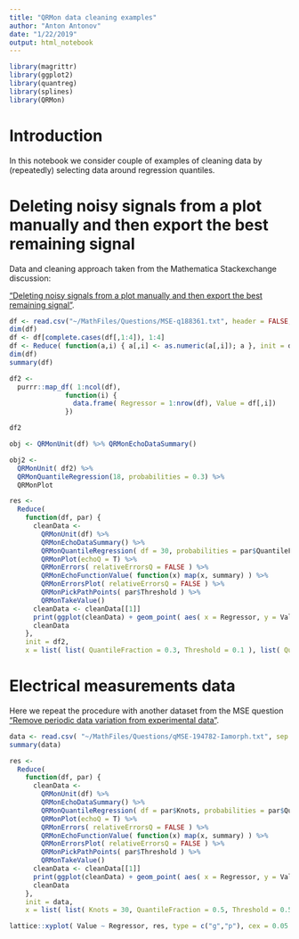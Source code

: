 ```yaml
---
title: "QRMon data cleaning examples"
author: "Anton Antonov"
date: "1/22/2019"
output: html_notebook
---
```


```r
library(magrittr)
library(ggplot2)
library(quantreg)
library(splines)
library(QRMon)
```

# Introduction

In this notebook we consider couple of examples of cleaning data by 
(repeatedly) selecting data around regression quantiles.



# Deleting noisy signals from a plot manually and then export the best remaining signal

Data and cleaning approach taken from the Mathematica Stackexchange discussion:

["Deleting noisy signals from a plot manually and then export the best remaining signal"](https://mathematica.stackexchange.com/questions/188361/deleting-noisy-data-from-a-plot-manually-and-export-the-best-remaining-data).

```r
df <- read.csv("~/MathFiles/Questions/MSE-q188361.txt", header = FALSE, as.is = TRUE )
dim(df)
df <- df[complete.cases(df[,1:4]), 1:4]
df <- Reduce( function(a,i) { a[,i] <- as.numeric(a[,i]); a }, init = df, x = 1:ncol(df) )
dim(df)
summary(df)
```

```r
df2 <- 
  purrr::map_df( 1:ncol(df), 
              function(i) {
                data.frame( Regressor = 1:nrow(df), Value = df[,i])
              })
```

```r
df2
```

```r
obj <- QRMonUnit(df) %>% QRMonEchoDataSummary()
```


```r
obj2 <-
  QRMonUnit( df2) %>% 
  QRMonQuantileRegression(18, probabilities = 0.3) %>% 
  QRMonPlot
```

```r
res <-
  Reduce( 
    function(df, par) {
      cleanData <-
        QRMonUnit(df) %>% 
        QRMonEchoDataSummary() %>% 
        QRMonQuantileRegression( df = 30, probabilities = par$QuantileFraction, degree = 3 ) %>% 
        QRMonPlot(echoQ = T) %>% 
        QRMonErrors( relativeErrorsQ = FALSE ) %>% 
        QRMonEchoFunctionValue( function(x) map(x, summary) ) %>% 
        QRMonErrorsPlot( relativeErrorsQ = FALSE ) %>% 
        QRMonPickPathPoints( par$Threshold ) %>% 
        QRMonTakeValue()
      cleanData <- cleanData[[1]]
      print(ggplot(cleanData) + geom_point( aes( x = Regressor, y = Value ) ))
      cleanData
    },
    init = df2,
    x = list( list( QuantileFraction = 0.3, Threshold = 0.1 ), list( QuantileFraction = 0.5, Threshold = 0.025 ) ))
```

# Electrical measurements data

Here we repeat the procedure with another dataset from the MSE question 
["Remove periodic data variation from experimental data"](https://mathematica.stackexchange.com/q/194782/34008).

```r
data <- read.csv( "~/MathFiles/Questions/qMSE-194782-Iamorph.txt", sep = "\t", header = F)
summary(data)
```

```r
res <-
  Reduce( 
    function(df, par) {
      cleanData <-
        QRMonUnit(df) %>% 
        QRMonEchoDataSummary() %>% 
        QRMonQuantileRegression( df = par$Knots, probabilities = par$QuantileFraction, degree = 3 ) %>% 
        QRMonPlot(echoQ = T) %>% 
        QRMonErrors( relativeErrorsQ = FALSE ) %>% 
        QRMonEchoFunctionValue( function(x) map(x, summary) ) %>% 
        QRMonErrorsPlot( relativeErrorsQ = FALSE ) %>% 
        QRMonPickPathPoints( par$Threshold ) %>% 
        QRMonTakeValue()
      cleanData <- cleanData[[1]]
      print(ggplot(cleanData) + geom_point( aes( x = Regressor, y = Value ) ))
      cleanData
    },
    init = data,
    x = list( list( Knots = 30, QuantileFraction = 0.5, Threshold = 0.5 ), list( Knots = 50, QuantileFraction = 0.5, Threshold = 0.25 ) ))
```


```r
lattice::xyplot( Value ~ Regressor, res, type = c("g","p"), cex = 0.05 )
```

